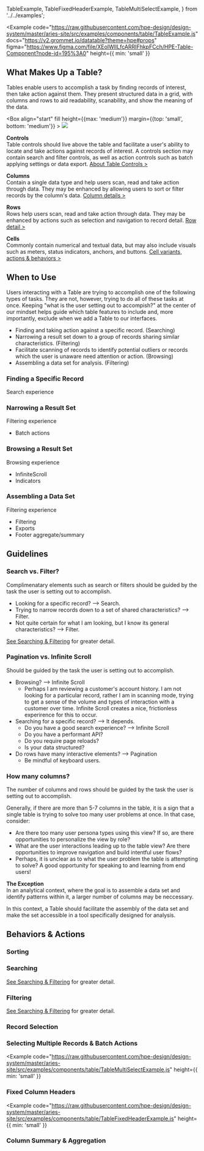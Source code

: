   TableExample,
  TableFixedHeaderExample,
  TableMultiSelectExample,
} from '../../examples';

<Example
  code="https://raw.githubusercontent.com/hpe-design/design-system/master/aries-site/src/examples/components/table/TableExample.js"
  docs="https://v2.grommet.io/datatable?theme=hpe#props"
  figma="https://www.figma.com/file/XEoIWIlLfcARRIFhkpFCch/HPE-Table-Component?node-id=195%3A0"
  height={{ min: 'small' }}
>
  <TableExample />
</Example>

## What Makes Up a Table?
Tables enable users to accomplish a task by finding records of interest, then take action against them.
They present structured data in a grid, with columns and rows to aid readability, scanability, and show 
the meaning of the data.

<Box align="start" fill height={{max: 'medium'}} margin={{top: 'small', bottom: 'medium'}} >
  <Image src="/static/images/Table_Anatomy.svg" />
</Box>

**Controls**<br />
Table controls should live above the table and facilitate a user's ability to locate and 
take actions against records of interest. A controls section may contain search and filter 
controls, as well as action controls such as batch applying settings or data export.
[About Table Controls >](#sorting)

**Columns**<br />
Contain a single data type and help users scan, read and take action through data.
They may be enhanced by allowing users to sort or filter records by the column's data.
[Column details >](#sorting)

**Rows**<br />
Rows help users scan, read and take action through data. 
They may be enhanced by actions such as selection and navigation to record detail.
[Row detail >](#record-selection)


**Cells**<br />
Commonly contain numerical and textual data, but may also include visuals such as meters, 
status indicators, anchors, and buttons.
[Cell variants, actions & behaviors >]()


## When to Use
Users interacting with a Table are trying to accomplish one of the following types of tasks.
They are not, however, trying to do all of these tasks at once.
Keeping "what is the user setting out to accompish?" at the center of our mindset helps guide which 
table features to include and, more importantly, exclude when we add a Table to our interfaces.

- Finding and taking action against a specific record. (Searching)
- Narrowing a result set down to a group of records sharing similar characteristics. (Filtering)
- Facilitate scanning of records to identify potential outliers or records which the user is unaware need attention or action. (Browsing)
- Assembling a data set for analysis. (Filtering)

### Finding a Specific Record
Search experience

<ExampleImagePreview
  label="See Finding a Specific Record"
  href="#"
  src="/static/images/Finding_Specific_Records.png"
  alt="Example demonstrating how to find a record of interest with a Table"
/>

### Narrowing a Result Set
Filtering experience
- Batch actions

<ExampleImagePreview
  label="See Finding a Specific Record"
  href="#"
  src="/static/images/Finding_Specific_Records.png"
  alt="Example demonstrating how to find a record of interest with a Table"
/>

### Browsing a Result Set
Browsing experience
- InfiniteScroll
- Indicators

<ExampleImagePreview
  label="See Finding a Specific Record"
  href="#"
  src="/static/images/Finding_Specific_Records.png"
  alt="Example demonstrating how to find a record of interest with a Table"
/>

### Assembling a Data Set
Filtering experience
- Filtering
- Exports
- Footer aggregate/summary

<ExampleImagePreview
  label="See Finding a Specific Record"
  href="#"
  src="/static/images/Finding_Specific_Records.png"
  alt="Example demonstrating how to find a record of interest with a Table"
/>

## Guidelines

### Search vs. Filter?
Complimenatary elements such as search or filters should be guided by the task the user 
is setting out to accomplish.
- Looking for a specific record? --> Search.
- Trying to narrow records down to a set of shared characteristics? --> Filter.
- Not quite certain for what I am looking, but I know its general characteristics? --> Filter.

[See Searching & Filtering]() for greater detail.

### Pagination vs. Infinite Scroll
Should be guided by the task the user is setting out to accomplish.

- Browsing? --> Infinite Scroll
  - Perhaps I am reviewing a customer's account history. I am not looking for 
  a particular record, rather I am in scanning mode, trying to get a sense of 
  the volume and types of interaction with a customer over time. Infinite Scroll 
  creates a nice, frictionless experirence for this to occur.
- Searching for a specific record? --> It depends.
  - Do you have a good search experience? --> Infinite Scroll
  - Do you have a performant API?
  - Do you require page reloads?
  - Is your data structured? 
- Do rows have many interactive elements? --> Pagination
  - Be mindful of keyboard users.

### How many columns?
The number of columns and rows should be guided by the task the user is setting 
out to accomplish.

Generally, if there are more than 5-7 columns in the table, it is a sign that 
a single table is trying to solve too many user problems at once. In that case, 
consider:
- Are there too many user persona types using this view? If so, are there opportunities 
to personalize the view by role?
- What are the user interactions leading up to the table view? Are there opportunities 
to improve navigation and build intentful user flows?
- Perhaps, it is unclear as to what the user problem the table is attempting 
to solve? A good opportunity for speaking to and learning from end users!

**The Exception**<br />
In an analytical context, where the goal is to assemble a data set and identify patterns 
within it, a larger number of columns may be neccessary.

In this context, a Table should facilitate the assembly of the data set and make the set 
accessible in a tool specifically designed for analysis.

## Behaviors & Actions

### Sorting

### Searching
[See Searching & Filtering]() for greater detail.

### Filtering
[See Searching & Filtering]() for greater detail.

### Record Selection


### Selecting Multiple Records & Batch Actions
<Example
  code="https://raw.githubusercontent.com/hpe-design/design-system/master/aries-site/src/examples/components/table/TableMultiSelectExample.js"
  height={{ min: 'small' }}
>
  <TableMultiSelectExample />
</Example>

### Fixed Column Headers
<Example
  code="https://raw.githubusercontent.com/hpe-design/design-system/master/aries-site/src/examples/components/table/TableFixedHeaderExample.js"
  height={{ min: 'small' }}
>
  <TableFixedHeaderExample />
</Example>

### Column Summary & Aggregation

<!-- To be added. Placeholders for future content.
### Pagination

### Infinite Scroll

## Table Cells
-->